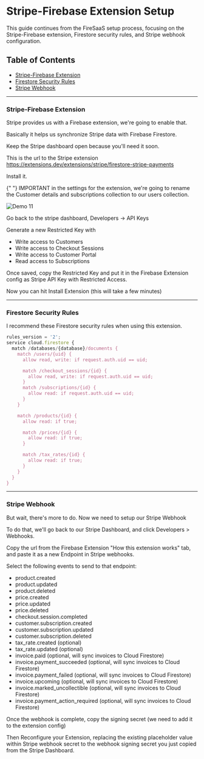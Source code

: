 
# Stripe-Firebase Extension Setup

This guide continues from the FireSaaS setup process, focusing on the Stripe-Firebase extension, Firestore security rules, and Stripe webhook configuration.

## Table of Contents

- [Stripe-Firebase Extension](#stripe-firebase-extension)
- [Firestore Security Rules](#firestore-security-rules)
- [Stripe Webhook](#stripe-webhook)

---

### **Stripe-Firebase Extension**

Stripe provides us with a Firebase extension, we're going to enable that.

Basically it helps us synchronize Stripe data with Firebase Firestore.

Keep the Stripe dashboard open because you'll need it soon.

This is the url to the Stripe extension https://extensions.dev/extensions/stripe/firestore-stripe-payments

Install it.

<Callout emoji="📣">
  {" "}
  IMPORTANT in the settings for the extension, we're going to rename the Customer details and subscriptions collection to our users collection.

</Callout>

![Demo 11](../public/demo-11.avif)

Go back to the stripe dashboard, Developers -> API Keys

Generate a new Restricted Key with

- Write access to Customers
- Write access to Checkout Sessions
- Write access to Customer Portal
- Read access to Subscriptions

Once saved, copy the Restricted Key and put it in the Firebase Extension config as Stripe API Key with Restricted Access.

Now you can hit Install Extension (this will take a few minutes)

---

### **Firestore Security Rules**

I recommend these Firestore security rules when using this extension.

```js copy
rules_version = '2';
service cloud.firestore {
  match /databases/{database}/documents {
    match /users/{uid} {
      allow read, write: if request.auth.uid == uid;

      match /checkout_sessions/{id} {
        allow read, write: if request.auth.uid == uid;
      }
      match /subscriptions/{id} {
        allow read: if request.auth.uid == uid;
      }
    }

    match /products/{id} {
      allow read: if true;

      match /prices/{id} {
        allow read: if true;
      }

      match /tax_rates/{id} {
        allow read: if true;
      }
    }
  }
}
```

---

### **Stripe Webhook**

But wait, there's more to do. Now we need to setup our Stripe Webhook

To do that, we'll go back to our Stripe Dashboard, and click Developers > Webhooks.

Copy the url from the Firebase Extension "How this extension works" tab, and paste it as a new Endpoint in Stripe webhooks.

Select the following events to send to that endpoint:

- product.created
- product.updated
- product.deleted
- price.created
- price.updated
- price.deleted
- checkout.session.completed
- customer.subscription.created
- customer.subscription.updated
- customer.subscription.deleted
- tax_rate.created (optional)
- tax_rate.updated (optional)
- invoice.paid (optional, will sync invoices to Cloud Firestore)
- invoice.payment_succeeded (optional, will sync invoices to Cloud Firestore)
- invoice.payment_failed (optional, will sync invoices to Cloud Firestore)
- invoice.upcoming (optional, will sync invoices to Cloud Firestore)
- invoice.marked_uncollectible (optional, will sync invoices to Cloud Firestore)
- invoice.payment_action_required (optional, will sync invoices to Cloud Firestore)

Once the webhook is complete, copy the signing secret (we need to add it to the extension config)

Then Reconfigure your Extension, replacing the existing placeholder value within Stripe webhook secret to the webhook signing secret you just copied from the Stripe Dashboard.
